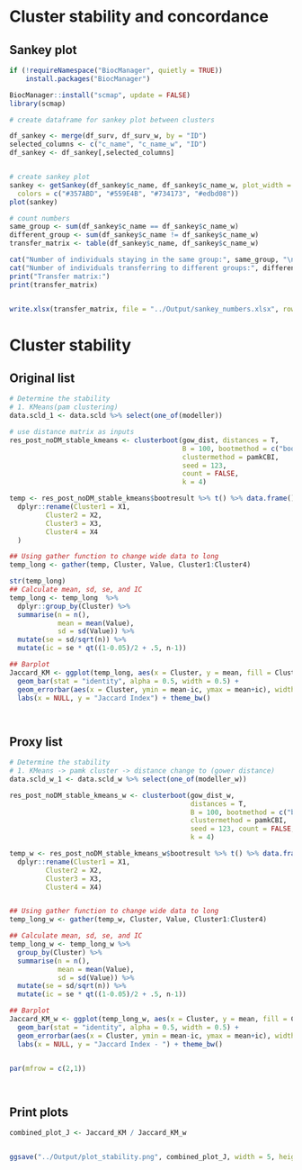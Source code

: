 # Cluster stability and concordance

## Sankey plot
```r
if (!requireNamespace("BiocManager", quietly = TRUE))
    install.packages("BiocManager")

BiocManager::install("scmap", update = FALSE)
library(scmap)

# create dataframe for sankey plot between clusters

df_sankey <- merge(df_surv, df_surv_w, by = "ID")
selected_columns <- c("c_name", "c_name_w", "ID")
df_sankey <- df_sankey[,selected_columns]


# create sankey plot
sankey <- getSankey(df_sankey$c_name, df_sankey$c_name_w, plot_width = 400, plot_height = 600,
  colors = c("#357ABD", "#559E4B", "#734173", "#edbd08"))
plot(sankey)

# count numbers
same_group <- sum(df_sankey$c_name == df_sankey$c_name_w)
different_group <- sum(df_sankey$c_name != df_sankey$c_name_w)
transfer_matrix <- table(df_sankey$c_name, df_sankey$c_name_w)

cat("Number of individuals staying in the same group:", same_group, "\n")
cat("Number of individuals transferring to different groups:", different_group, "\n")
print("Transfer matrix:")
print(transfer_matrix)


write.xlsx(transfer_matrix, file = "../Output/sankey_numbers.xlsx", rowNames = F)

```


# Cluster stability
## Original list

```r
# Determine the stability
# 1. KMeans(pam clustering)
data.scld_1 <- data.scld %>% select(one_of(modeller))

# use distance matrix as inputs
res_post_noDM_stable_kmeans <- clusterboot(gow_dist, distances = T,
                                           B = 100, bootmethod = c("boot"), 
                                           clustermethod = pamkCBI,
                                           seed = 123,
                                           count = FALSE,
                                           k = 4) 

temp <- res_post_noDM_stable_kmeans$bootresult %>% t() %>% data.frame() %>% 
  dplyr::rename(Cluster1 = X1,
         Cluster2 = X2,
         Cluster3 = X3,
         Cluster4 = X4
  )

## Using gather function to change wide data to long
temp_long <- gather(temp, Cluster, Value, Cluster1:Cluster4)

str(temp_long)
## Calculate mean, sd, se, and IC
temp_long <- temp_long  %>% 
  dplyr::group_by(Cluster) %>% 
  summarise(n = n(),
            mean = mean(Value),
            sd = sd(Value)) %>% 
  mutate(se = sd/sqrt(n)) %>%
  mutate(ic = se * qt((1-0.05)/2 + .5, n-1)) 

## Barplot
Jaccard_KM <- ggplot(temp_long, aes(x = Cluster, y = mean, fill = Cluster)) +
  geom_bar(stat = "identity", alpha = 0.5, width = 0.5) +
  geom_errorbar(aes(x = Cluster, ymin = mean-ic, ymax = mean+ic), width = 0.2, color = "black", alpha = 0.6, size = 1) +
  labs(x = NULL, y = "Jaccard Index") + theme_bw()




```

## Proxy list

```r

# Determine the stability
# 1. KMeans -> pamk cluster -> distance change to (gower distance)
data.scld_w_1 <- data.scld_w %>% select(one_of(modeller_w))

res_post_noDM_stable_kmeans_w <- clusterboot(gow_dist_w, 
                                             distances = T,
                                             B = 100, bootmethod = c("boot"), 
                                             clustermethod = pamkCBI,
                                             seed = 123, count = FALSE,
                                             k = 4) 

temp_w <- res_post_noDM_stable_kmeans_w$bootresult %>% t() %>% data.frame() %>% 
  dplyr::rename(Cluster1 = X1,
         Cluster2 = X2,
         Cluster3 = X3,
         Cluster4 = X4)


## Using gather function to change wide data to long
temp_long_w <- gather(temp_w, Cluster, Value, Cluster1:Cluster4)

## Calculate mean, sd, se, and IC
temp_long_w <- temp_long_w %>% 
  group_by(Cluster) %>% 
  summarise(n = n(),
            mean = mean(Value),
            sd = sd(Value)) %>% 
  mutate(se = sd/sqrt(n)) %>%
  mutate(ic = se * qt((1-0.05)/2 + .5, n-1))

## Barplot
Jaccard_KM_w <- ggplot(temp_long_w, aes(x = Cluster, y = mean, fill = Cluster)) +
  geom_bar(stat = "identity", alpha = 0.5, width = 0.5) +
  geom_errorbar(aes(x = Cluster, ymin = mean-ic, ymax = mean+ic), width = 0.2, color = "black", alpha = 0.6, size = 1) +
  labs(x = NULL, y = "Jaccard Index - ") + theme_bw()


par(mfrow = c(2,1))




```

## Print plots
```r
combined_plot_J <- Jaccard_KM / Jaccard_KM_w


ggsave("../Output/plot_stability.png", combined_plot_J, width = 5, height = 8, dpi = 500)



```

